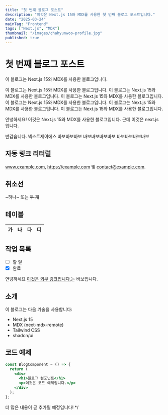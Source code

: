 ```yaml
---
title: "첫 번째 블로그 포스트"
description: "이것은 Next.js 15와 MDX를 사용한 첫 번째 블로그 포스트입니다."
date: "2025-03-24"
mainTag: "Frontend"
tags: ["Next.js", "MDX"]
thumbnail: "/images/chahyunwoo-profile.jpg"
published: true
---
```


# 첫 번째 블로그 포스트

이 블로그는 Next.js 15와 MDX를 사용한 블로그입니다.

<Callout type="default">
  이 블로그는 Next.js 15와 MDX를 사용한 블로그입니다.
</Callout>

<Callout type="info">
  이 블로그는 Next.js 15와 MDX를 사용한 블로그입니다.
</Callout>

<Callout type="warning">
  이 블로그는 Next.js 15와 MDX를 사용한 블로그입니다.
</Callout>

<Callout type="error">
  이 블로그는 Next.js 15와 MDX를 사용한 블로그입니다.
</Callout>

<Callout type="tip">
  이 블로그는 Next.js 15와 MDX를 사용한 블로그입니다.
</Callout>

<Callout type="success">
  이 블로그는 Next.js 15와 MDX를 사용한 블로그입니다.
</Callout>

안녕하세요! 이것은 Next.js 15와 MDX를 사용한 블로그입니다.
근데 이것은 next.js 입니다.

반갑습니다. 넥스트제이에스
바보바보바보
바보바보바보바보
바보바보바보바보

## 자동 링크 리터럴

www.example.com, https://example.com 및 contact@example.com.

## 취소선

~하나~ 또는 ~~두 개~~

## 테이블

| 가  | 나  |  다 | 디  |
| --- | :-- | --: | :-: |

## 작업 목록

- [ ] 할 일
- [x] 완료

연녕하세요
[이것은 외부 링크입니다.](https://www.google.com)는 바보입니다.

<Icon name="Github" />

## 소개

이 블로그는 다음 기술을 사용합니다:

- Next.js 15
- MDX (next-mdx-remote)
- Tailwind CSS
- shadcn/ui

## 코드 예제

```jsx
const BlogComponent = () => {
  return (
    <div>
      <h1>블로그 컴포넌트</h1>
      <p>이것은 코드 예제입니다.</p>
    </div>
  );
};
```

더 많은 내용이 곧 추가될 예정입니다!
\*/
